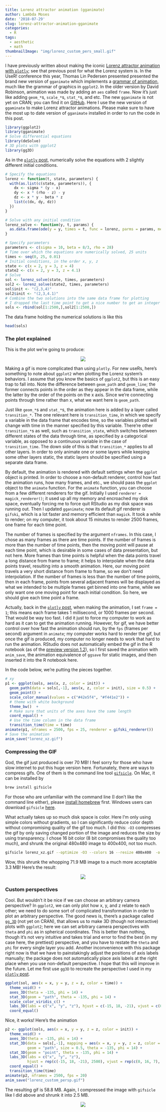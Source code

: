 ```yaml
---
title: Lorenz attractor animation (gganimate)
author: Lambda Moses
date: '2018-07-29'
slug: lorenz-attractor-animation-gganimate
categories:
  - R
tags:
  - aesthetic
  - math
thumbnailImage: "img/lorenz_custom_pers_small.gif"
---
```


I have previously written about making the iconic [Lorenz attractor animation with `plotly`](https://fromsystosys.netlify.com/2018/07/28/lorenz-attractor-animation-plotly/); see that previous post for what the Lorenz system is. In the UseR! conference this year, Thomas Lin Pedersen presented presented the brand new version of `gganimate` which implements a [grammar of animation](https://www.youtube.com/watch?v=21ZWDrTukEs), much like the grammar of graphics in `ggplot2`. In the older version by David Robinson, animation was made by adding an `aes` called `frame`. Now it's just like adding `geom_*`s, `scale_*`s, `stat_*`s, and etc. The new `gganimate` is not yet on CRAN; you can find it on [GitHub](https://github.com/thomasp85/gganimate). Here I use the new version of `ggaminate` to make Lorenz attractor animations. Please make sure to have the most up to date version of `gganimate` installed in order to run the code in this post.

```r
library(ggplot2)
library(gganimate)
# Solve differential equations
library(deSolve)
# 3D plots with ggplot2
library(gg3D)
```

As in the [`plotly` post](https://fromsystosys.netlify.com/2018/07/28/lorenz-attractor-animation-plotly/), numerically solve the equations with 2 slightly different initial conditions.
```r
# Specify the equations
lorenz <- function(t, state, parameters) {
  with(as.list(c(state, parameters)), {
    dx <- sigma * (y - x)
    dy <- x * (rho - z) - y
    dz <- x * y - beta * z
    list(c(dx, dy, dz))
  })
}

# Solve with any initial condition
lorenz_solve <- function(y, t, params) {
  as.data.frame(ode(y = y, times = t, func = lorenz, parms = params, method = "ode45"))
}

# Specify parameters
parameters <- c(sigma = 10, beta = 8/3, rho = 28)
# Time over which the equations are numerically solved, 25 units
times <- seq(0, 25, 0.01)
# Initial conditions, in the order x, y, z
state <- c(x = 2, y = 3, z = 4)
state2 <- c(x = 2, y = 3, z = 4.1)
# Solve
sol <- lorenz_solve(state, times, parameters)
sol2 <- lorenz_solve(state2, times, parameters)
sol$init <- "(2,3,4)"
sol2$init <- "(2,3,4.1)"
# Combine the two solutions into the same data frame for plotting
# I dropped the last time point to get a nice number to get an integer number of frames
sols <- rbind(sol[1:2500,],sol2[1:2500,])
```

The data frame holding the numerical solutions is like this
```r
head(sols)
```

### The plot explained
This is the plot we're going to produce:

<center>
![](/post/2018-07-29-lorenz-attractor-animation-gganimate_files/lorenz_xz_small2.gif)
</center>

Making a gif is more complicated than using `plotly`. For new useRs, here's something to note about `ggplot2` when plotting the Lorenz system's behaviors. I assume that you know the basics of `ggplot2`, but this is an easy trap to fall into. Note the difference between `geom_path` and `geom_line`; the former connects points in the order as they appear in the data frame, while the latter by the order of the points on the x axis. Since we're connecting points through time rather than x, what we want here is `geom_path`. 

Just like `geom_*`s and `stat_*`s, the animation here is added by a layer called `transition_*`. The one relevant here is `transition_time`, in which we specify a variable in the data frame that encodes time, so the variables plotted will change with time in the manner specified by this variable. There're other `transition_*`s as well, such as `transition_state`, which switches between different states of the data through time, as specified by a categorical variable, as opposed to a continuous variable in the case of `transition_time`. The down side of this is that `transition_*` applies to all other layers. In order to only animate one or some layers while keeping some other layers static, the static layers should be specified using a separate data frame. 

By default, the animation is rendered with default settings when the `ggplot` object is printed. In order to choose a non-default renderer, control how fast the animation runs, how many frames, and etc., we should pass the `ggplot` object to the `animate` function. For the `animate` function, you can choose from a few different renderers for the gif. Initially I used `renderer = magick_renderer()`; it used up all my memory and encroached my disk space, eventually forcing me to force quit RStudio as my disk space was running out. Then I updated `gganimate`; now its default gif renderer is `gifski`, which is a lot faster and memory efficient than `magick`. It took a while to render; on my computer, it took about 15 minutes to render 2500 frames, one frame for each time point. 

The number of frames is specified by the argument `nframes`. In this case, I chose as many frames as there are time points. If the number of frames is more than the number of time points, then the moving point will pause at each time point, which is desirable in some cases of data presentation, but not here. More frames than time points is helpful when the data points travel a long distance from frame to frame; it helps to interpolate when the data points travel, resulting into a smooth animation. Here, our moving point travels a very short distance from frame to frame, so we don't need interpolation. If the number of frames is less than the number of time points, then in each frame, points from several adjacent frames will be displayed as what we intended to be multiple frames get binned into one frame, while we only want one one moving point for each initial condition. So here, we should give each time point a frame.

Actually, back in the [`plotly` post](https://fromsystosys.netlify.com/2018/07/28/lorenz-attractor-animation-plotly/), when making the animation, I set `frame = 1`; this means each frame takes 1 millisecond, or 1000 frames per second. That would be way too fast. I did it just to force my computer to work as hard as it can to get the animation running. However, for gif, we have better control over how fast the animation should run, by the `fps` (frames per second) argument in `animate`; my computer works hard to render the gif, but once the gif is produced, my computer no longer needs to work that hard to run the animation. RStudio does not automatically embed the gif in the R notebook (as of the [preview version 1.2](https://www.rstudio.com/products/rstudio/download/preview/)), so I first saved the animation with `anim_save`, the animation equivalence of `ggsave` for static images, and then inserted it into the R notebook here.

In the code below, we're putting the pieces together.

```r
# xy
p1 <- ggplot(sols, aes(x, z, color = init)) +
  geom_path(data = sols[,-1], aes(x, z, color = init), size = 0.5) +
  geom_point() +
  scale_color_manual(values = c("#42e5f4", "#f441e2")) +
  # theme with white background
  theme_bw()  +
  # Make sure that units of the axes have the same length
  coord_equal() +
  # Use the time column in the data frame
  transition_time(time = time)
animate(p1, nframes = 2500, fps = 25, renderer = gifski_renderer())
# Save the animation
anim_save("lorenz_xz.gif")
```

### Compressing the GIF
God, the gif just produced is over 70 MB! I feel sorry for those who have slow internet to put this huge version here. Fortunately, there are ways to compress gifs. One of them is the command line tool [`gifsicle`](https://www.lcdf.org/gifsicle/). On Mac, it can be installed by

```bash
brew install gifsicle
```

For those who are unfamiliar with the command line (I don't like the command line either), please [install homebrew](https://brew.sh) first. Windows users can download `gifsicle` [here](https://eternallybored.org/misc/gifsicle/).

What actually takes up so much disk space is color. Here I'm only using simple colors without gradients, so I can significantly reduce color depth without compromising quality of the gif too much. I did this: `-O3` compresses the gif by only saving changed portion of the image and reduces the size by using transparency. I chose 16 bit color (8 bit compromises the quality too much), and shrunk the original 480x480 image to 400x400, not too much. 

```bash
gifsicle lorenz_xz.gif --optimize -O3 --colors 16 --resize 400x400  -o lorenz_xz_small2.gif
```

Wow, this shrunk the whopping 71.9 MB image to a much more acceptable 3.3 MB! Here's the result:

<center>
![](/post/2018-07-29-lorenz-attractor-animation-gganimate_files/lorenz_xz_small2.gif)
</center>

### Custom perspectives
Cool. But wouldn't it be nice if we can choose an arbitrary camera perspective? In `ggplot2`, we can only plot how x, y, and z relate to each other; we need to do some sort of complicated transformation in order to plot an arbitrary perspective. The good news is, there's a package called [`gg_3D`](https://github.com/AckerDWM/gg3D) (not yet on CRAN), that allows us to make 3D (though not interactive) plots with `ggplot2`; here we can set arbitrary camera perspectives with `theta` and `phi` as in spherical coordinates. This is better than nothing, though it's not very intuitive and takes trial and error to find the best (in my case here, the prettiest) perspective, and you have to restate the `theta` and `phi` for every single layer you add. Another inconvenience with this package right now is that we have to painstakingly adjust the positions of axis labels manually; the package does not automatically place axis labels at the right place when you use non-default perspective. I hope that this will improve in the future. Let me first use `gg3D` to recreate the perspective I used in my [`plotly` post](https://fromsystosys.netlify.com/2018/07/28/lorenz-attractor-animation-plotly/).

```r
ggplot(sol, aes(x = x, y = y, z = z, color = time)) +
  theme_void() +
  axes_3D(theta = -135, phi = 14) +
  stat_3D(geom = "path", theta = -135, phi = 14) +
  scale_color_viridis_c() +
  labs_3D(labs = c("x", "y", "z"), hjust = c(-15, 18, -21), vjust = c(0, 16, 7)) +
  coord_equal()
```

Nice, it works! Here's the animation

```r
p2 <- ggplot(sols, aes(x = x, y = y, z = z, color = init)) +
  theme_void() +
  axes_3D(theta = -135, phi = 14) +
  stat_3D(data = sols[,-1], mapping = aes(x = x, y = y, z = z, color = init), 
          geom = "path", size = 0.5, theta = -135, phi = 14) +
  stat_3D(geom = "point", theta = -135, phi = 14) +
  labs_3D(labs = c("x", "y", "z"), 
          hjust = rep(c(-15, 18, -21), 2500), vjust = rep(c(0, 16, 7), 2500)) +
  coord_equal() +
  transition_time(time)
animate(p2, nframes = 2500, fps = 20)
anim_save("lorenz_custom_persp.gif")
```

The resulting gif is 58.8 MB. Again, I compressed the image with `gifsicle` like I did above and shrunk it into 2.5 MB.

<center>
![](/post/2018-07-29-lorenz-attractor-animation-gganimate_files/lorenz_custom_pers_small.gif)
</center>
